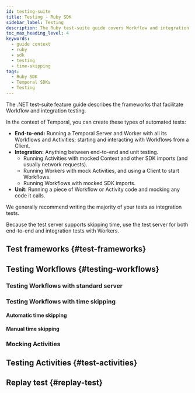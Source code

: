 ```yaml
---
id: testing-suite
title: Testing - Ruby SDK
sidebar_label: Testing
description: The Ruby test-suite guide covers Workflow and integration testing for Temporal. It includes end-to-end, integration, and unit testing, emphasizing the use of the test server to optimize test execution.
toc_max_heading_level: 4
keywords:
  - guide context
  - ruby
  - sdk
  - testing
  - time-skipping
tags:
  - Ruby SDK
  - Temporal SDKs
  - Testing
---
```


The .NET test-suite feature guide describes the frameworks that facilitate Workflow and integration testing.

In the context of Temporal, you can create these types of automated tests:

- **End-to-end:** Running a Temporal Server and Worker with all its Workflows and Activities; starting and interacting with Workflows from a Client.
- **Integration:** Anything between end-to-end and unit testing.
  - Running Activities with mocked Context and other SDK imports (and usually network requests).
  - Running Workers with mock Activities, and using a Client to start Workflows.
  - Running Workflows with mocked SDK imports.
- **Unit:** Running a piece of Workflow or Activity code and mocking any code it calls.

We generally recommend writing the majority of your tests as integration tests.

Because the test server supports skipping time, use the test server for both end-to-end and integration tests with Workers.

## Test frameworks {#test-frameworks}

<!-- CONTENT-->

## Testing Workflows {#testing-workflows}

<!-- CONTENT-->

### Testing Workflows with standard server

<!-- CONTENT-->

### Testing Workflows with time skipping

<!-- CONTENT-->

#### Automatic time skipping

<!-- CONTENT-->

#### Manual time skipping

<!-- CONTENT-->

### Mocking Activities

<!-- CONTENT-->

## Testing Activities {#test-activities}

<!-- CONTENT-->

## Replay test {#replay-test}

<!-- CONTENT-->
